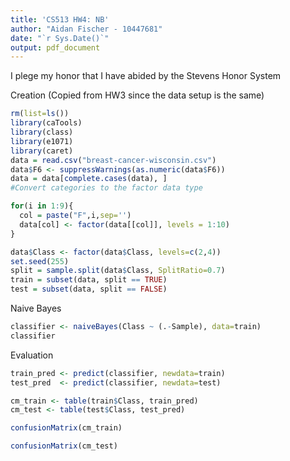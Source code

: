 ---
title: 'CS513 HW4: NB'
author: "Aidan Fischer - 10447681"
date: "`r Sys.Date()`"
output: pdf_document
---

I plege my honor that I have abided by the Stevens Honor System

Creation (Copied from HW3 since the data setup is the same)
```{r }
rm(list=ls())
library(caTools)
library(class)
library(e1071)
library(caret)
data = read.csv("breast-cancer-wisconsin.csv")
data$F6 <- suppressWarnings(as.numeric(data$F6))
data = data[complete.cases(data), ]
#Convert categories to the factor data type

for(i in 1:9){
  col = paste("F",i,sep='')
  data[col] <- factor(data[[col]], levels = 1:10)
}

data$Class <- factor(data$Class, levels=c(2,4))
set.seed(255)
split = sample.split(data$Class, SplitRatio=0.7)
train = subset(data, split == TRUE)
test = subset(data, split == FALSE)
```

Naive Bayes
```{r}
classifier <- naiveBayes(Class ~ (.-Sample), data=train)
classifier
```

Evaluation

```{r}
train_pred <- predict(classifier, newdata=train)
test_pred  <- predict(classifier, newdata=test)

cm_train <- table(train$Class, train_pred)
cm_test <- table(test$Class, test_pred)
```

```{r}
confusionMatrix(cm_train)
```
```{r}
confusionMatrix(cm_test)
```